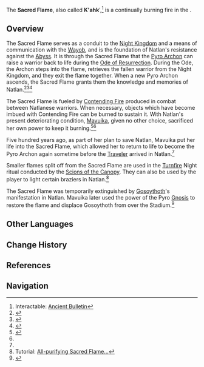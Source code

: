 {{Terminology Infobox
|image     = Sacred Flame.png
|type      = Lore
|type2     = Natlan Culture
|region    = Natlan
}}
The '''Sacred Flame''', also called '''K'ahk'''',<ref name="Ancient Bulletin">Interactable: [[Old Core of Chu'ulel#Ancient Bulletin|Ancient Bulletin]]</ref> is a continually burning fire in the {{Location|Stadium of the Sacred Flame}}.

==Overview==
The Sacred Flame serves as a conduit to the [[Night Kingdom]] and a means of communication with the [[Wayob]], and is the foundation of Natlan's resistance against the [[Abyss]]. It is through the Sacred Flame that the [[Pyro Archon]] can raise a warrior back to life during the [[Ode of Resurrection]]. During the Ode, the Archon steps into the flame, retrieves the fallen warrior from the Night Kingdom, and they exit the flame together. When a new Pyro Archon ascends, the Sacred Flame grants them the knowledge and memories of Natlan.<ref>{{Ref/Quest|A Decision (Archon Quest)}}</ref><ref>{{Ref/Quest|Echoes of Life}}</ref><ref name="PAF">{{Ref/Quest|Past and Future}}</ref>

The Sacred Flame is fueled by [[Contending Fire]] produced in combat between Natlanese warriors. When necessary, objects which have become imbued with Contending Fire can be burned to sustain it. With Natlan's present deteriorating condition, [[Mavuika]], given no other choice, sacrificed her own power to keep it burning.<ref>{{Ref/Quest|Natlan! A New Adventure}}</ref><ref name="PAF"/>

Five hundred years ago, as part of her plan to save Natlan, Mavuika put her life into the Sacred Flame, which allowed her to return to life to become the Pyro Archon again sometime before the [[Traveler]] arrived in Natlan.<ref name="PAF"/>

Smaller flames split off from the Sacred Flame are used in the [[Turnfire]] Night ritual conducted by the [[Scions of the Canopy]]. They can also be used by the player to light certain braziers in Natlan.<ref>Tutorial: [[Tutorial/All-purifying Sacred Flame...|All-purifying Sacred Flame...]]</ref>

The Sacred Flame was temporarily extinguished by [[Gosoythoth]]'s manifestation in Natlan. Mavuika later used the power of the Pyro [[Gnosis]] to restore the flame and displace Gosoythoth from over the Stadium.<ref name="TSD">{{Ref/Quest|The Surging Darkness}}</ref>

==Other Languages==
{{Other Languages
|en       = Sacred Flame
|zhs      = 圣火
|zhs_rm   = Shènghuǒ
|zht      = 聖火
|zht_rm   = Shènghuǒ
|zh_tl    = Sacred Flame
|ja       = 聖火
|ja_rm    = Seika
|ja_tl    = Sacred Flame
|ko       = 성화
|ko_tl    = 
|es       = Sacrofuego
|es_tl    = Sacredfire
|fr       = Sanctifeu
|fr_tl    = Sanctifire
|ru       = Священное пламя
|ru_tl    = Sacred Flame
|th       = เพลิงศักดิ์สิทธิ์
|th_rm    = 
|th_tl    = 
|vi       = Lửa Thánh
|vi_tl    = 
|de       = Heiliges Feuer
|de_tl    = Sacred Fire
|id       = Api Keramat
|id_tl    = Sacred Flame
|pt       = Chama Sagrada
|pt_tl    = 
|tr       = Kutsal Alevi
|tr_tl    = 
|it       = Fiamma sacra
|it_tl    = 
}}

==Change History==
{{Change History|5.0}}

==References==
{{Reflist|2}}

==Navigation==
{{Lore Navbox|Terminology}}